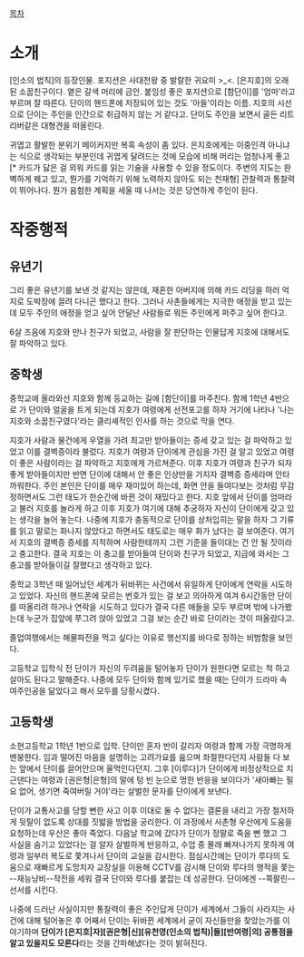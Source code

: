 [[목차]]

= 소개 =
[인소의 법칙]의 등장인물. 포지션은 사대천왕 중 발랄한 귀요미 >_<. [은지호]의 오래된 소꿉친구이다. 옅은 갈색 머리에 금안. 붙임성 좋은 포지션으로 [함단이]를 '엄마'라고 부르며 잘 따른다. 단이의 핸드폰에 저장되어 있는 것도 '아들'이라는 이름. 지호의 시선으로 단이는 주인을 인간으로 취급하지 않는 거 같다고. 단이도 주인을 보면서 골든 리트리버같은 대형견을 떠올린다.

귀엽고 활발한 분위기 메이커지만 복흑 속성이 좀 있다. 은지호에게는 이중인격 아니냐는 식으로 생각되는 부분인데 귀엽게 달려드는 것에 모습에 비해 머리는 엄청나게 좋고[* 카드가 닳은 걸 외워 카드를 읽는 기술을 사용할 수 있을 정도이다. 주변의 지도는 완벽하게 꿰고 있고, 뭔가를 기억하기 위해 노력하지 않아도 되는 천재형] 관찰력과 통찰력이 뛰어나다. 뭔가 음험한 계획을 세울 때 나서는 것은 당연하게 주인이 된다.

= 작중행적 =
== 유년기 ==
그리 좋은 유년기를 보낸 것 같지는 않은데, 재혼한 아버지에 의해 카드 리딩을 하러 억지로 도박장에 끌려 다니곤 했다고 한다. 그러나 사촌들에게는 지극한 애정을 받고 있는데 모두 주인의 애정을 얻고 싶어 안달난 사람들로 뭐든 주인에게 퍼주고 싶어 한다고.

6살 즈음에 지호와 만나 친구가 되었고, 사람을 잘 판단하는 인물답게 지호에 대해서도 잘 파악하고 있다.
== 중학생 ==
중학교에 올라와선 지호와 함께 등교하는 길에 [함단이]를 마주친다. 함께 1학년 4반으로 가 단이와 얼굴을 트게 되는데 지호가 여령에게 선전포고를 하자 거기에 나타나 '나는 지호와 소꿉친구였다'라는 클리셰적인 인사를 하는 것으로 막을 연다.

지호가 사람과 물건에게 우열을 가려 최고만 받아들이는 증세 갖고 있는 걸 파악하고 있었고 이를 결벽증이라 불렀다. 지호가 여령과 단이에게 관심을 가진 걸 알고 있었고 여령이 좋은 사람이라는 걸 파악하고 지호에게 가르쳐준다. 이후 지호가 여령과 친구가 되자 좋게 받아들이지만 반면 단이에 대해서 안 좋은 인상만을 가지자 결벽증 증세라며 안타까워한다. 주인 본인은 단이를 매우 재미있어 하는데, 화면 안을 들여다보는 것처럼 무감정하면서도 그런 태도가 한순간에 바뀐 것이 재밌다고 한다. 지호 앞에서 단이를 엄마라고 불러 지호를 놀라게 하고 이후 지호가 여기에 대해 추궁하자 자신이 단이에게 갖고 있는 생각을 늘어 놓는다. 나중에 지호가 충동적으로 단이를 상처입히는 말을 하자 그 기류를 읽고 말로는 화나지 않았다고 하면서도 태도로는 매우 화가 났다는 걸 보여준다. 여기서 지호의 결벽증 증세를 지적하며 사람한테까지 그런 기준을 들이대는 건 안 될 짓이라고 충고한다. 결국 지호는 이 충고를 받아들여 단이와 친구가 되었고, 지금에 와서는 그 충고를 받아들이길 잘했다고 생각하고 있다.

중학교 3학년 때 일어났던 세계가 뒤바뀌는 사건에서 유일하게 단이에게 연락을 시도하고 있었다. 자신의 핸드폰에 모르는 번호가 있는 걸 보고 의아하게 여겨 6시간동안 단이를 떠올리려 하거나 연락을 시도하고 있다가 결국 다른 애들을 모두 부르며 밖에 나가봤는데 누군가 집앞에 쭈그려 앉아 있었고 그걸 보는 순간 바로 단이라는 것이 떠올랐다고.

졸업여행에서는 해물파전을 먹고 싶다는 이유로 행선지를 바다로 정하는 비범함을 보인다.

고등학교 입학식 전 단이가 자신의 두려움을 털어놓자 단이가 원한다면 모르는 척 하고 살아도 된다고 말해준다. 나중에 모두 단이와 함께 있기로 했을 때는 단이가 드라마 속 여주인공을 닮았다고 해서 모두를 당황시켰다.

== 고등학생 ==
소현고등학교 1학년 1반으로 입학. 단이만 혼자 반이 갈리자 여령과 함께 가장 극명하게 멘붕한다. 임과 떨어진 마음을 설명하는 고려가요를 읊으며 좌절한다던지 사람들 다 보는 앞에서 단이를 끌어안으며 울먹인다던지. 그후 [이루다]가 단이에게 비정상적으로 치근댄다는 여령과 [권은형|은형]의 말에 텅 빈 눈으로 멍한 반응을 보이다가 '새아빠는 필요 없어, 생기면 죽여버릴 거야'라는 살벌한 문자를 단이에게 보낸다.

단이가 교통사고를 당할 뻔한 사고 이후 이대로 둘 수 없다는 결론을 내리고 가장 철저하게 뒷탈이 없도록 상대를 짓밟을 방법을 궁리한다. 이 과정에서 사촌형 우산에게 도움을 요청하는데 우산은 좋아 죽었다. 다음날 학교에 갔다가 단이가 정말로 죽을 뻔 했고 그 사실을 숨기고 있었다는 걸 알자 살벌하게 반응하고, 수업 중 몰래 빠져나가지 못하게 여령과 일부러 복도로 쫓겨나서 단이의 교실을 감시한다. 점심시간에는 단이가 루다의 도움으로 재빠르게 도망치자 교장실을 이용해 CCTV를 감시해 단이와 루다의 행적을 쫓는 --재능낭비--작전을 세워 결국 단이와 루다를 붙잡는 데 성공한다. 단이에겐 --쪽팔린-- 선서를 시킨다.

나중에 드러난 사실이지만 통찰력이 좋은 주인답게 단이가 세계에서 그들이 사라지는 사건에 대해 털어놓은 후 어째서 단이는 뒤바뀐 세계에서 굳이 자신들만을 찾았는가를 이야기하며 '''단이가 [은지호|자][권은형|신][유천영(인소의 법칙)|들][반여령|의] 공통점을 알고 있을지도 모른다'''라는 것을 간파해냈다는 것이 밝혀진다.
